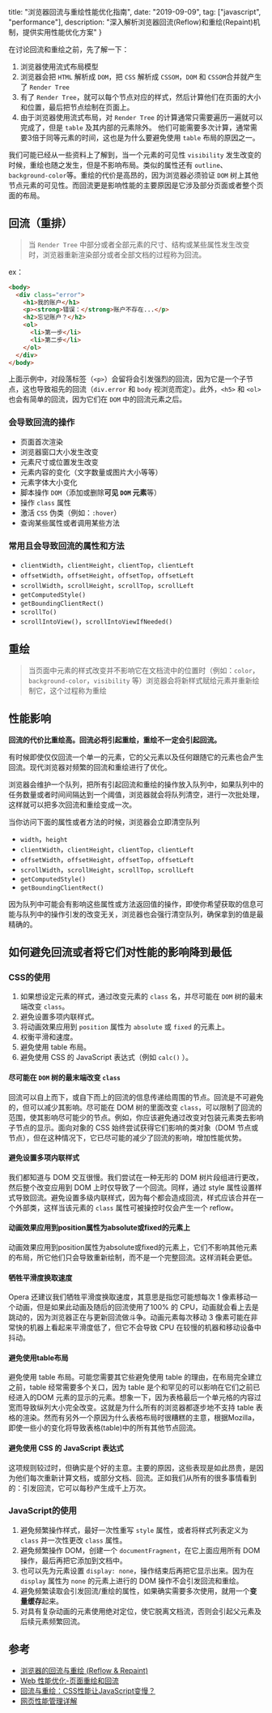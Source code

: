   title: "浏览器回流与重绘性能优化指南",
  date: "2019-09-09",
  tag: ["javascript", "performance"],
  description: "深入解析浏览器回流(Reflow)和重绘(Repaint)机制，提供实用性能优化方案"
}

在讨论回流和重绘之前，先了解一下：

1. 浏览器使用流式布局模型
2. 浏览器会把 `HTML` 解析成 `DOM`，把 `CSS` 解析成 `CSSOM`，`DOM` 和 `CSSOM`合并就产生了 `Render Tree`
3. 有了 `Render Tree`，就可以每个节点对应的样式，然后计算他们在页面的大小和位置，最后把节点绘制在页面上。
4. 由于浏览器使用流式布局，对 `Render Tree` 的计算通常只需要遍历一遍就可以完成了，但是 `table` 及其内部的元素除外。
   他们可能需要多次计算，通常需要3倍于同等元素的时间，这也是为什么要避免使用 `table` 布局的原因之一。

我们可能已经从一些资料上了解到，当一个元素的可见性 `visibility` 发生改变的时候，重绘也随之发生，但是不影响布局。类似的属性还有 `outline`、`background-color`等。重绘的代价是高昂的，因为浏览器必须验证 `DOM` 树上其他节点元素的可见性。而回流更是影响性能的主要原因是它涉及部分页面或者整个页面的布局。

## 回流（重排）

> 当 `Render Tree` 中部分或者全部元素的尺寸、结构或某些属性发生改变时，浏览器重新渲染部分或者全部文档的过程称为回流。

ex：

```html
<body>
  <div class="error">
    <h1>我的账户</h1>
    <p><strong>错误：</strong>账户不存在...</p>
    <h2>忘记账户？</h2>
    <ol>
      <li>第一步</li>
      <li>第二步</li>
    </ol>
  </div>
</body>
```

上面示例中，对段落标签（`<p>`）会留将会引发强烈的回流，因为它是一个子节点，这也导致祖先的回流（`div.error` 和 `body` 视浏览而定）。此外，`<h5>` 和 `<ol>`也会有简单的回流，因为它们在 `DOM` 中的回流元素之后。

### 会导致回流的操作

- 页面首次渲染
- 浏览器窗口大小发生改变
- 元素尺寸或位置发生改变
- 元素内容的变化（文字数量或图片大小等等）
- 元素字体大小变化
- 脚本操作 `DOM`（添加或删除**可见 `DOM` 元素**等）
- 操作 `class` 属性
- 激活 `CSS` 伪类（例如：`:hover`）
- 查询某些属性或者调用某些方法
  
### 常用且会导致回流的属性和方法

- `clientWidth`，`clientHeight`，`clientTop`，`clientLeft`
- `offsetWidth`，`offsetHeight`，`offsetTop`，`offsetLeft`
- `scrollWidth`，`scrollHeight`，`scrollTop`，`scrollLeft`
- `getComputedStyle()`
- `getBoundingClientRect()`
- `scrollTo()`
- `scrollIntoView()`，`scrollIntoViewIfNeeded()`

## 重绘

> 当页面中元素的样式改变并不影响它在文档流中的位置时（例如：`color`，`background-color`，`visibility` 等）浏览器会将新样式赋给元素并重新绘制它，这个过程称为重绘

## 性能影响

**回流的代价比重绘高。回流必将引起重绘，重绘不一定会引起回流。**

有时候即使仅仅回流一个单一的元素，它的父元素以及任何跟随它的元素也会产生回流。现代浏览器对频繁的回流和重绘进行了优化。

浏览器会维护一个队列，把所有引起回流和重绘的操作放入队列中，如果队列中的任务数量或者时间间隔达到一个阈值，浏览器就会将队列清空，进行一次批处理，这样就可以把多次回流和重绘变成一次。

当你访问下面的属性或者方法的时候，浏览器会立即清空队列

- `width`，`height`
- `clientWidth`，`clientHeight`，`clientTop`，`clientLeft`
- `offsetWidth`，`offsetHeight`，`offsetTop`，`offsetLeft`
- `scrollWidth`，`scrollHeight`，`scrollTop`，`scrollLeft`
- `getComputedStyle()`
- `getBoundingClientRect()`

因为队列中可能会有影响这些属性或方法返回值的操作，即使你希望获取的信息可能与队列中的操作引发的改变无关，浏览器也会强行清空队列，确保拿到的值是最精确的。

## 如何避免回流或者将它们对性能的影响降到最低

### CSS的使用

1. 如果想设定元素的样式，通过改变元素的 `class` 名，并尽可能在 `DOM` 树的最末端改变 `class`。
2. 避免设置多项内联样式。
3. 将动画效果应用到 `position` 属性为 `absolute` 或 `fixed` 的元素上。
4. 权衡平滑和速度。
5. 避免使用 table 布局。
6. 避免使用 CSS 的 JavaScript 表达式（例如 `calc()` ）。

#### 尽可能在 `DOM` 树的最末端改变 `class`

回流可以自上而下，或自下而上的回流的信息传递给周围的节点。回流是不可避免的，但可以减少其影响。尽可能在 DOM 树的里面改变 `class`，可以限制了回流的范围，使其影响尽可能少的节点。例如，你应该避免通过改变对包装元素类去影响子节点的显示。面向对象的 CSS 始终尝试获得它们影响的类对象（DOM 节点或节点），但在这种情况下，它已尽可能的减少了回流的影响，增加性能优势。

#### 避免设置多项内联样式

我们都知道与 DOM 交互很慢。我们尝试在一种无形的 DOM 树片段组进行更改，然后整个改变应用到 DOM 上时仅导致了一个回流。同样，通过 style 属性设置样式导致回流。避免设置多级内联样式，因为每个都会造成回流，样式应该合并在一个外部类，这样当该元素的 `class` 属性可被操控时仅会产生一个 reflow。

#### 动画效果应用到position属性为absolute或fixed的元素上

动画效果应用到position属性为absolute或fixed的元素上，它们不影响其他元素的布局，所它他们只会导致重新绘制，而不是一个完整回流。这样消耗会更低。

#### 牺牲平滑度换取速度

Opera 还建议我们牺牲平滑度换取速度，其意思是指您可能想每次 1 像素移动一个动画，但是如果此动画及随后的回流使用了100% 的 CPU，动画就会看上去是跳动的，因为浏览器正在与更新回流做斗争。动画元素每次移动 3 像素可能在非常快的机器上看起来平滑度低了，但它不会导致 CPU 在较慢的机器和移动设备中抖动。

#### 避免使用table布局

避免使用 table 布局。可能您需要其它些避免使用 table 的理由，在布局完全建立之前，table 经常需要多个关口，因为 table 是个和罕见的可以影响在它们之前已经进入的DOM 元素的显示的元素。想象一下，因为表格最后一个单元格的内容过宽而导致纵列大小完全改变。这就是为什么所有的浏览器都逐步地不支持 table 表格的渲染。然而有另外一个原因为什么表格布局时很糟糕的主意，根据Mozilla，即使一些小的变化将导致表格(table)中的所有其他节点回流。

#### 避免使用 CSS 的 JavaScript 表达式

这项规则较过时，但确实是个好的主意。主要的原因，这些表现是如此昂贵，是因为他们每次重新计算文档，或部分文档、回流。正如我们从所有的很多事情看到的：引发回流，它可以每秒产生成千上万次。

### JavaScript的使用

1. 避免频繁操作样式，最好一次性重写 `style` 属性，或者将样式列表定义为 `class` 并一次性更改 `class` 属性。
2. 避免频繁操作 DOM，创建一个 `documentFragment`，在它上面应用所有 DOM 操作，最后再把它添加到文档中。
3. 也可以先为元素设置 `display: none`，操作结束后再把它显示出来。因为在 `display` 属性为 `none` 的元素上进行的 DOM 操作不会引发回流和重绘。
4. 避免频繁读取会引发回流/重绘的属性，如果确实需要多次使用，就用一个**变量缓存**起来。
5. 对具有复杂动画的元素使用绝对定位，使它脱离文档流，否则会引起父元素及后续元素频繁回流。

## 参考

- [浏览器的回流与重绘 (Reflow & Repaint)](https://juejin.im/post/5a9923e9518825558251c96a)
- [Web 性能优化-页面重绘和回流](https://lz5z.com/Web%E6%80%A7%E8%83%BD%E4%BC%98%E5%8C%96-%E9%A1%B5%E9%9D%A2%E9%87%8D%E7%BB%98%E5%92%8C%E5%9B%9E%E6%B5%81/)
- [回流与重绘：CSS性能让JavaScript变慢？](https://www.zhangxinxu.com/wordpress/2010/01/%E5%9B%9E%E6%B5%81%E4%B8%8E%E9%87%8D%E7%BB%98%EF%BC%9Acss%E6%80%A7%E8%83%BD%E8%AE%A9javascript%E5%8F%98%E6%85%A2%EF%BC%9F/)
- [网页性能管理详解](https://www.ruanyifeng.com/blog/2015/09/web-page-performance-in-depth.html)